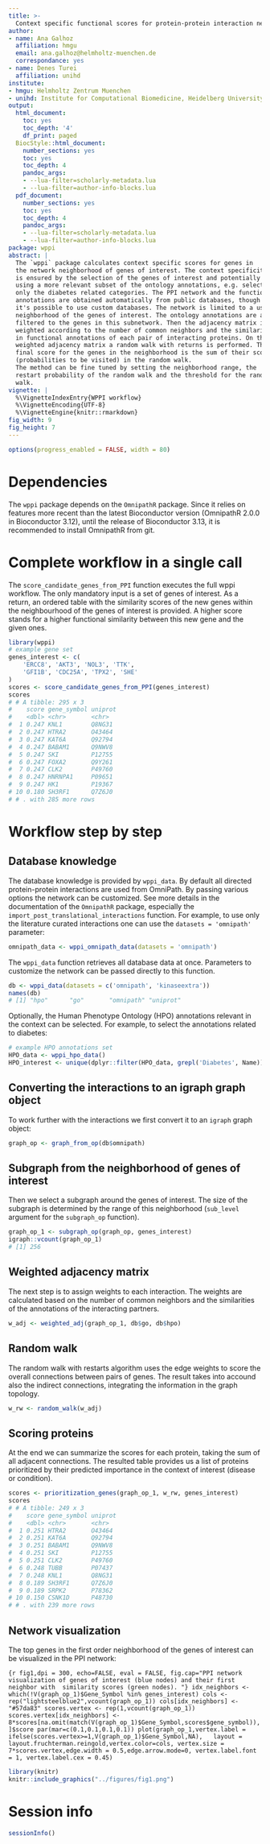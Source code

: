 ```yaml
---
title: >-
  Context specific functional scores for protein-protein interaction networks
author:
- name: Ana Galhoz
  affiliation: hmgu
  email: ana.galhoz@helmholtz-muenchen.de
  correspondance: yes
- name: Denes Turei
  affiliation: unihd
institute:
- hmgu: Helmholtz Zentrum Muenchen
- unihd: Institute for Computational Biomedicine, Heidelberg University
output:
  html_document:
    toc: yes
    toc_depth: '4'
    df_print: paged
  BiocStyle::html_document:
    number_sections: yes
    toc: yes
    toc_depth: 4
    pandoc_args:
    - --lua-filter=scholarly-metadata.lua
    - --lua-filter=author-info-blocks.lua
  pdf_document:
    number_sections: yes
    toc: yes
    toc_depth: 4
    pandoc_args:
    - --lua-filter=scholarly-metadata.lua
    - --lua-filter=author-info-blocks.lua
package: wppi
abstract: |
  The `wppi` package calculates context specific scores for genes in
  the network neighborhood of genes of interest. The context specificity
  is ensured by the selection of the genes of interest and potentially by
  using a more relevant subset of the ontology annotations, e.g. selecting
  only the diabetes related categories. The PPI network and the functional
  annotations are obtained automatically from public databases, though
  it's possible to use custom databases. The network is limited to a user defined
  neighborhood of the genes of interest. The ontology annotations are also
  filtered to the genes in this subnetwork. Then the adjacency matrix is
  weighted according to the number of common neighbors and the similarity
  in functional annotations of each pair of interacting proteins. On this
  weighted adjacency matrix a random walk with returns is performed. The
  final score for the genes in the neighborhood is the sum of their scores
  (probabilities to be visited) in the random walk.
  The method can be fine tuned by setting the neighborhood range, the
  restart probability of the random walk and the threshold for the random
  walk.
vignette: |
  %\VignetteIndexEntry{WPPI workflow}
  %\VignetteEncoding{UTF-8}
  %\VignetteEngine{knitr::rmarkdown}
fig_width: 9
fig_height: 7
---
```


```r
options(progress_enabled = FALSE, width = 80)
```

# Dependencies

The `wppi` package depends on the `OmnipathR` package. Since it relies on
features more recent than the latest Bioconductor version (OmnipathR 2.0.0
in Bioconductor 3.12), until the release of Bioconductor 3.13, it is
recommended to install OmnipathR from git.

# Complete workflow in a single call

The `score_candidate_genes_from_PPI` function executes the full wppi workflow.
The only mandatory input is a set of genes of interest. As a return, an ordered
table with the similarity scores of the new genes within the neighbourhood of 
the genes of interest is provided. A higher score stands for a higher 
functional similarity between this new gene and the given ones. 

```r
library(wppi)
# example gene set
genes_interest <- c(
    'ERCC8', 'AKT3', 'NOL3', 'TTK',
    'GFI1B', 'CDC25A', 'TPX2', 'SHE'
)
scores <- score_candidate_genes_from_PPI(genes_interest)
scores
# # A tibble: 295 x 3
#    score gene_symbol uniprot
#    <dbl> <chr>       <chr>
#  1 0.247 KNL1        Q8NG31
#  2 0.247 HTRA2       O43464
#  3 0.247 KAT6A       Q92794
#  4 0.247 BABAM1      Q9NWV8
#  5 0.247 SKI         P12755
#  6 0.247 FOXA2       Q9Y261
#  7 0.247 CLK2        P49760
#  8 0.247 HNRNPA1     P09651
#  9 0.247 HK1         P19367
# 10 0.180 SH3RF1      Q7Z6J0
# # . with 285 more rows
```

# Workflow step by step

## Database knowledge

The database knowledge is provided by `wppi_data`. By default all directed
protein-protein interactions are used from OmniPath. By passing various
options the network can be customized. See more details in the documentation
of the `OmnipathR` package, especially the
`import_post_translational_interactions` function. For example, to use only
the literature curated interactions one can use the `datasets = 'omnipath'`
parameter:

```r
omnipath_data <- wppi_omnipath_data(datasets = 'omnipath')
```

The `wppi_data` function retrieves all database data at once. Parameters to
customize the network can be passed directly to this function.

```r
db <- wppi_data(datasets = c('omnipath', 'kinaseextra'))
names(db)
# [1] "hpo"      "go"       "omnipath" "uniprot"
````

Optionally, the Human Phenotype Ontology (HPO) annotations relevant in the
context can be selected. For example, to select the annotations related to
diabetes:

```r
# example HPO annotations set
HPO_data <- wppi_hpo_data()
HPO_interest <- unique(dplyr::filter(HPO_data, grepl('Diabetes', Name))$Name)
```

## Converting the interactions to an igraph graph object

To work further with the interactions we first convert it to an `igraph`
graph object:

```r
graph_op <- graph_from_op(db$omnipath)
```

## Subgraph from the neighborhood of genes of interest

Then we select a subgraph around the genes of interest. The size of the
subgraph is determined by the range of this neighborhood (`sub_level`
argument for the `subgraph_op` function).

```r
graph_op_1 <- subgraph_op(graph_op, genes_interest)
igraph::vcount(graph_op_1)
# [1] 256
```

## Weighted adjacency matrix

The next step is to assign weights to each interaction. The weights are
calculated based on the number of common neighbors and the similarities of
the annotations of the interacting partners.

```r
w_adj <- weighted_adj(graph_op_1, db$go, db$hpo)
```

## Random walk

The random walk with restarts algorithm uses the edge weights to score the
overall connections between pairs of genes. The result takes into accound
also the indirect connections, integrating the information in the graph
topology.

```r
w_rw <- random_walk(w_adj)
```

## Scoring proteins

At the end we can summarize the scores for each protein, taking the sum of
all adjacent connections. The resulted table provides us a list of proteins
prioritized by their predicted importance in the context of interest
(disease or condition).

```r
scores <- prioritization_genes(graph_op_1, w_rw, genes_interest)
scores
# # A tibble: 249 x 3
#    score gene_symbol uniprot
#    <dbl> <chr>       <chr>
#  1 0.251 HTRA2       O43464 
#  2 0.251 KAT6A       Q92794 
#  3 0.251 BABAM1      Q9NWV8 
#  4 0.251 SKI         P12755 
#  5 0.251 CLK2        P49760 
#  6 0.248 TUBB        P07437 
#  7 0.248 KNL1        Q8NG31 
#  8 0.189 SH3RF1      Q7Z6J0 
#  9 0.189 SRPK2       P78362 
# 10 0.150 CSNK1D      P48730 
# # . with 239 more rows
```

## Network visualization 

The top genes in the first order neighborhood of the genes of interest can be 
visualized in the PPI network:

```{r fig1,dpi = 300, echo=FALSE, eval = FALSE, fig.cap="PPI network 
visualization of genes of interest (blue nodes) and their first neighbor with 
similarity scores (green nodes). "}
idx_neighbors <- which(!V(graph_op_1)$Gene_Symbol %in% genes_interest)
cols <- rep("lightsteelblue2",vcount(graph_op_1))
cols[idx_neighbors] <- "#57da83"
scores.vertex <- rep(1,vcount(graph_op_1))
scores.vertex[idx_neighbors] <- 
8*scores[na.omit(match(V(graph_op_1)$Gene_Symbol,scores$gene_symbol)),]$score
par(mar=c(0.1,0.1,0.1,0.1))
plot(graph_op_1,vertex.label = ifelse(scores.vertex>=1,V(graph_op_1)$Gene_Symbol,NA),  
layout = layout.fruchterman.reingold,vertex.color=cols,
vertex.size = 7*scores.vertex,edge.width = 0.5,edge.arrow.mode=0,
vertex.label.font = 1, vertex.label.cex = 0.45)
```
```r
library(knitr)
knitr::include_graphics("../figures/fig1.png")
```



# Session info {.unnumbered}

```r
sessionInfo()
```
